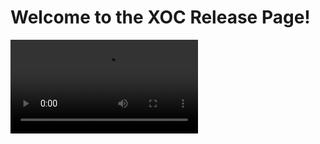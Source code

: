 

# Welcome to the XOC Release Page!

<Video src="video/release_pc.mp4"/>

This guide will help you quickly understand why you need to release XOC and how to complete the process smoothly.

## Why Release XOC?

XOC is the native token of the Xone blockchain, while WXOC (Wrapped XOC) is a mapped token used for interactions on the Xone Testnet. To use XOC on the Xone Mainnet, you need to exchange WXOC for XOC. According to the XOC token economy model, donated users receive WXOC tokens and acquire them linearly based on a planned ratio. This process is called "Release."

## How Do I Proceed?  

<Steps>
### Step 1: Access the Release Page.

Visit the Xone XOC Release Page to start the process of releasing your XOC. <Link className='text-primaryHue' isExternal showAnchorIcon href="https://bvi.xone.org/en/dynamics/release?pageNum=1&pageSize=10&startTime=1747655084000&endTime=1748259884000&address=">Get started now</Link>

<ImageViewer src="/images/Release_main.png" alt="Release_main" />

### Step 2: Connect Your Wallet and Check.

Connect your wallet that holds WXOC tokens to our release page. Before proceeding, ensure that your connected wallet contains WXOC tokens available for interaction and sufficient gas fees.

<ImageViewer src="/images/Release_Connect_Wallet.png" alt="Release_Connect_Wallet" />

<Button
  href="https://faucet.xone.org/"
  as={Link}
  download
  className="top-6 rounded-md bg-primaryHue px-3.5 py-2.5 text-sm font-semibold text-white shadow-sm hover:bg-grd-500 focus-visible:outline focus-visible:outline-2 focus-visible:outline-offset-2"
  showAnchorIcon
  variant="solid"
>
  No gas fees? Claim here >>
</Button>

### Step 3: Customize the Release Amount.

Once the previous steps are confirmed, enter the amount of XOC you want to release and confirm the transaction. Your wallet will prompt a transaction confirmation request—please verify the contract address and transaction details before proceeding.

<ImageViewer src="/images/Release_Send_WXOC.png" alt="Release_Send_WXOC" />

<Callout type="warning" emoji="⚠️">
  **Note:**  
  1. The exchange ratio of WXOC to XOC is **1:1**, with no additional fees or management charges.  
  2. The amount of XOC you receive depends on the amount of WXOC you confirm for release. <Link className='text-primaryHue' showAnchorIcon href="/study/release#how-do-i-calculate-the-tokens-i-can-release">Check the calculation details here >></Link>
  3. Once your WXOC tokens are sent and confirmed on the contract, they **cannot be retrieved**, whether sent from this page or through other methods.
</Callout>

### Step 4: Wait for Xone Mainnet Confirmation and Check.

After successfully sending WXOC to the Xone Testnet contract address, the Mainnet contract will begin verification. Once confirmed, your Mainnet wallet address will receive the corresponding amount of XOC tokens. Please switch to **Xone Mainnet** to check your balance.

</Steps>

## About the Release Mechanism

You may still be unsure about how the release mechanism works. Below, we provide an illustrated explanation of the Xone donation plan's token distribution and release mechanism.

```mermaid
---
config:
  look: handDrawn
  theme: neutral
---
sequenceDiagram
  participant Wallet
  participant Xone Testnet
  participant Web Server
  participant Xone Mainnet

  Wallet ->> Xone Testnet: Transfer WXOC

  activate Xone Testnet
  Xone Testnet -->> Xone Testnet: Burn WXOC
  Xone Testnet ->> Web Server: Notify Mint XOC
  deactivate Xone Testnet

  activate Web Server
  Web Server -->> Web Server: Verify info and Save
  Web Server ->> Xone Mainnet: Notify Execution
  deactivate Web Server

  activate Xone Mainnet
  Xone Mainnet ->> Web Server: Notify Finish Mint XOC
  deactivate Xone Mainnet

  activate Web Server
  Web Server -->> Web Server: Save info
  deactivate Web Server

  activate Xone Mainnet
  Xone Mainnet ->> Wallet: Transfer Mainnet XOC
  deactivate Xone Mainnet

```

You might still have many questions about the illustration. Let’s dive deeper into the process:  

1. **Sending WXOC to the Xone Testnet Contract**  
  After the **Xone Mainnet launch**, you need to send the WXOC tokens you received from donations to the **Xone Testnet contract address**. Once the contract receives your tokens, it will **burn** them and record key information such as **amount, address, and timestamp** on the server.  

  🚨 *This step is crucial as it determines the amount of XOC you will receive on the Xone Mainnet.*  

2. **Data Verification & Locking**  
  The server **stores and verifies** the transaction data. After confirmation, it **notifies Xone Mainnet** to proceed with the XOC release. At this stage, the Testnet transaction details are officially recorded on the Mainnet, a process referred to as **locking** on the release page. Your XOC tokens will then be released **linearly** based on these records.  

3. **Gradual Release of XOC**  
  According to the rules, the contract on **Xone Mainnet** will **start releasing XOC** to the wallet address that interacted with the Testnet. The release follows a **linear schedule**, where tokens unlock **every Epoch after 50 Epochs**.  
  
  🎉 *Once the process begins, your XOC tokens will be gradually sent to your wallet!*

## How do I calculate the tokens I can release?

Before we start calculating, let's understand <Link className='text-primaryHue' showAnchorIcon href="/study/epoch">what Xone Epoch is?</Link>Here, we assume that the first Epoch will be released when the mainnet is launched, so there will be 365 Epochs participating in this release in two years. Since we have to wait for 50 Epochs after the first release, the total number of released Epochs is 315.

Although we calculate the accumulated number of Epochs based on the number of natural days in 2 years, it is not fixed.

It may be adjusted due to market fluctuations, foundation voting, etc., **but you can be sure that the release cycle of the total number of donated tokens will remain unchanged, the release will be settled based on Epochs unchanged, and the number of XOC you can obtain will remain unchanged**.

After a deeper understanding, now imagine a value that represents the number of WXOC tokens you get in the donation plan. For example: 10,000.00

Preparation is complete! Next, let's take a look at the number of XOCs released this time; from the <Link className='text-primaryHue' showAnchorIcon href="/study/wiki">Xone white paper</Link>, we can know that the XOC released is the donation part, which accounts for 10% of the total token supply, that is: 1,000,000,000.00. 5% will be released when the mainnet is launched, so on the first day, 50,000,000.00 XOC will be released for the donation plan.

<div className="overflow-x-auto">
```math
50{,}000{,}000 = 1{,}000{,}000{,}000 \times 5\%
```
</div>

Next, we will combine the values ​​of the two donations 😊

<div className="overflow-x-auto">
  <Table key={new Date().getTime()} removeWrapper aria-label="XOC Fundraising Table" className="mt-2">
    <TableHeader>
      <TableColumn key="mode">Mode</TableColumn>
      <TableColumn key="time">Time</TableColumn>
      <TableColumn key="tokens">Number of Tokens(XOC)</TableColumn>
      <TableColumn key="price">Price<span>($)</span></TableColumn>
      <TableColumn key="fundraising">Fundraising(USDH)</TableColumn>
    </TableHeader>
    <TableBody>
      <TableRow key="1">
        <TableCell>Private placement</TableCell>
        <TableCell>2024-11-11～2024-12-01</TableCell>
        <TableCell>40,000,000.00</TableCell>
        <TableCell>0.05</TableCell>
        <TableCell>2,000,000.00</TableCell>
      </TableRow>
      <TableRow key="2">
        <TableCell>Public Offering</TableCell>
        <TableCell>2024-12-11~2025-01-19</TableCell>
        <TableCell>300,000,000.00</TableCell>
        <TableCell>0.15</TableCell>
        <TableCell>45,000,000.00</TableCell>
      </TableRow>
    </TableBody>
  </Table>
</div>

Finally, we see that the total number of tokens required for donation release is 340,000,000.00.

At this point, we pass the donation plan rules; after the Xone Mainnet goes online, the number of tokens available for donors to release in the first Epoch is: 17,000,000.00 XOC.

<div className="overflow-x-auto">
```math
17{,}000{,}000=340{,}000{,}000 \times 5\%
```
</div>

Then you can finally release in the first Epoch:

<div className="overflow-x-auto">
```math
Release=Lock_{Token} \times 5\%
```
</div>

In the above content, we assumed that you got 10,000.00 WXOC, then through calculation, you can immediately get 500.00 XOC released on Xone Mainnet.

<Callout type="warning" emoji="⚠️">
  **Release:** The amount of XOC you can get.\
  **LockWXOC:** The total amount you send to the Xone Testnet contract before the next release point. This value will be eliminated every time you successfully release.
</Callout>

So how much can be released after 50 Epochs? Let’s continue to calculate; in the previous content, we mentioned that the total amount of the donation plan needs to be released and the total amount of tokens accumulated in the two donation phases. Therefore, we can deduce that each can be released:

<div className="overflow-x-auto">
```math
Each Release=\frac{TotalNumberCoins-InitialNumber}{UnpublishedEpochNumber}
```
</div>

As an individual donor, you will be determined by the amount of WXOC you have locked; therefore, you will receive:

<div className="overflow-x-auto">
```math
PersonalRelease=\frac{Lock_{Token}}{UnpublishedEpochNumber}
```
</div>

<Callout type="warning" emoji="⚠️">
  The data in the are all theoretical assumptions and do not constitute any actual investment advice.
</Callout>

<ContactInfo />